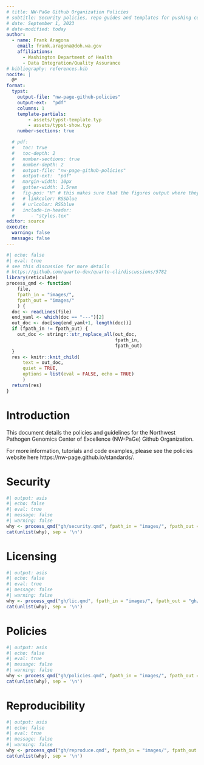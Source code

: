 ```yaml
---
# title: NW-PaGe Github Organization Policies
# subtitle: Security policies, repo guides and templates for pushing code to the Github Org
# date: September 1, 2023
# date-modified: today
author: 
  - name: Frank Aragona
    email: frank.aragona@doh.wa.gov
    affiliations:
      - Washington Department of Health
      - Data Integration/Quality Assurance
# bibliography: references.bib
nocite: |
  @*
format:
  typst:
    output-file: "nw-page-github-policies"
    output-ext:  "pdf"
    columns: 1
    template-partials:
        - assets/typst-template.typ
        - assets/typst-show.typ
    number-sections: true

  # pdf:
  #   toc: true
  #   toc-depth: 2
  #   number-sections: true
  #   number-depth: 2
  #   output-file: "nw-page-github-policies"
  #   output-ext:  "pdf"
  #   margin-width: 10px
  #   gutter-width: 1.5rem
  #   fig-pos: "H" # this makes sure that the figures output where they're supposed to in pdf 
  #   # linkcolor: RSSblue
  #   # urlcolor: RSSblue
  #   include-in-header:
  #      - "styles.tex"
editor: source
execute: 
  warning: false
  message: false
---
```


```r
#| echo: false
#| eval: true
# see this discussion for more details
# https://github.com/quarto-dev/quarto-cli/discussions/5782
library(reticulate)
process_qmd <- function(
    file,
    fpath_in = "images/",
    fpath_out = "images/"
    ) {
  doc <- readLines(file)
  end_yaml <- which(doc == "---")[2]
  out_doc <- doc[seq(end_yaml+1, length(doc))]
  if (fpath_in != fpath_out) {
    out_doc <- stringr::str_replace_all(out_doc,
                                        fpath_in,
                                        fpath_out)
  }
  res <- knitr::knit_child(
      text = out_doc,
      quiet = TRUE,
      options = list(eval = FALSE, echo = TRUE)
      )
  return(res)
}
```

# Introduction

This document details the policies and guidelines for the Northwest Pathogen Genomics Center of Excellence (NW-PaGe) Github Organization. 

For more information, tutorials and code examples, please see the policies website here https://nw-page.github.io/standards/.

# Security

```r
#| output: asis
#| echo: false
#| eval: true
#| message: false
#| warning: false
why <- process_qmd("gh/security.qmd", fpath_in = "images/", fpath_out = "gh/images/")
cat(unlist(why), sep = '\n')
```

# Licensing

```r
#| output: asis
#| echo: false
#| eval: true
#| message: false
#| warning: false
why <- process_qmd("gh/lic.qmd", fpath_in = "images/", fpath_out = "gh/images/")
cat(unlist(why), sep = '\n')
```

# Policies

```r
#| output: asis
#| echo: false
#| eval: true
#| message: false
#| warning: false
why <- process_qmd("gh/policies.qmd", fpath_in = "images/", fpath_out = "gh/images/")
cat(unlist(why), sep = '\n')
```

# Reproducibility

```r
#| output: asis
#| echo: false
#| eval: true
#| message: false
#| warning: false
why <- process_qmd("gh/reproduce.qmd", fpath_in = "images/", fpath_out = "gh/images/")
cat(unlist(why), sep = '\n')
```
